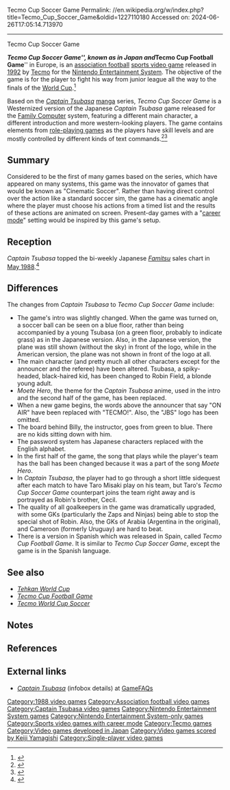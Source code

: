Tecmo Cup Soccer Game
Permalink: //en.wikipedia.org/w/index.php?title=Tecmo_Cup_Soccer_Game&oldid=1227110180
Accessed on: 2024-06-26T17:05:14.713970



------
Tecmo Cup Soccer Game
{{About|the Nintendo Entertainment System game|the cancelled Sega Mega Drive game|Tecmo Cup Football Game|the arcade game|Tehkan World Cup}}
{{More citations needed|date=October 2011}}
{{Infobox video game
| title = Tecmo Cup Soccer Game
| image = [[Image:TecmoCupSoccerGame.jpg|250px|Cover art]]
| caption = North American cover art
| developer = [[Tecmo]]<ref name="gamefaqs"/>
| composer = [[Keiji Yamagishi]]
| publisher = Tecmo<ref name="gamefaqs"/>
| series = ''[[Captain Tsubasa#Video games|Captain Tsubasa]]''
| release = {{vgrelease|JP|April 28, 1988<ref name="gamefaqs"/>|NA|September 1992<ref name="gamefaqs">{{Cite web | url = http://www.gamefaqs.com/console/nes/data/562938.html | title = Release information | publisher = [[GameFAQs]] | date = | accessdate = 2010-04-13}}</ref>|EU|May 15, 1992{{citation needed|date=March 2017}}}}
| genre = [[Sports game|Sports]]<ref name="gamefaqs"/> ([[List of association football video games|association football]]) <br> [[Role-playing video game|Role playing]]
| modes = [[Single-player video game|Single-player]]
| platforms = [[Nintendo Entertainment System]]
}}

'''''Tecmo Cup Soccer Game''''', known as {{Nihongo foot|'''''Captain Tsubasa'''''|キャプテン翼|Kyaputen Tsubasa|group=lower-alpha|lead=yes}} in Japan and '''''Tecmo Cup Football Game''''' in Europe, is an [[List of association football video games|association football]] [[sports video game]] released in [[1992 in video gaming|1992]] by [[Tecmo]] for the [[Nintendo Entertainment System]]. The objective of the game is for the player to fight his way from junior league all the way to the finals of the [[Football World Cup|World Cup]].<ref>{{Cite book |last=Scullion |first=Chris |title=The NES Encyclopedia: Every Game Released for the Nintendo Entertainment System |publisher=Pen & Sword Books |year=2019 |isbn=9781526737809 |pages=186}}</ref>

Based on the ''[[Captain Tsubasa]]'' [[manga]] series, ''Tecmo Cup Soccer Game'' is a Westernized version of the Japanese ''Captain Tsubasa'' game released for the [[Nintendo Entertainment System|Family Computer]] system, featuring a different main character, a different introduction and more western-looking players. The game contains elements from [[role-playing game]]s as the players have skill levels and are mostly controlled by different kinds of text commands.<ref>{{Cite web |date=2023-03-07 |title=Tecmo Cup Soccer Game |url=https://www.videogamesage.com/blogs/entry/907-tecmo-cup-soccer-game/ |access-date=2023-06-12 |website=Video Game Sage |language=en-US}}</ref><ref>{{Cite web |last=Rodriguez |first=Roberto |title=Tecmo Cup Soccer Game (NES review) |url=https://www.retrogamesreview.co.uk/2015/11/tecmo-cup-soccer-game-nes-review.html |access-date=2023-06-12}}</ref>

==Summary==
Considered to be the first of many games based on the series, which have appeared on many systems, this game was the innovator of games that would be known as "Cinematic Soccer". Rather than having direct control over the action like a standard soccer sim, the game has a cinematic angle where the player must choose his actions from a timed list and the results of these actions are animated on screen. Present-day games with a "[[career mode]]" setting would be inspired by this game's setup.

==Reception==
''Captain Tsubasa'' topped the bi-weekly Japanese ''[[Famitsu]]'' sales chart in [[1988 in video games|May 1988]].<ref>{{cite magazine |title=ファミコン通信 TOP 30: 6月3日 |trans-title=Famicom Tsūshin Top 30: June 3 |magazine=[[Famicom Tsūshin]] |date=17 June 1988 |volume=1988 |issue=12 |pages=6–7 |url=https://www.retromags.com/files/file/4361-famitsu-issue-0051-june-17-1988/ |lang=ja}}</ref>

==Differences==
{{unreferenced section|date=September 2015}}
The changes from ''Captain Tsubasa'' to ''Tecmo Cup Soccer Game'' include:
* The game's intro was slightly changed. When the game was turned on, a soccer ball can be seen on a blue floor, rather than being accompanied by a young Tsubasa (on a green floor, probably to indicate grass) as in the Japanese version. Also, in the Japanese version, the plane was still shown (without the sky) in front of the logo, while in the American version, the plane was not shown in front of the logo at all.
* The main character (and pretty much all other characters except for the announcer and the referee) have been altered. Tsubasa, a spiky-headed, black-haired kid, has been changed to Robin Field, a blonde young adult.
* ''Moete Hero'', the theme for the ''Captain Tsubasa'' anime, used in the intro and the second half of the game, has been replaced.
* When a new game begins, the words above the announcer that say "ON AIR" have been replaced with "TECMO!". Also, the "JBS" logo has been omitted.
* The board behind Billy, the instructor, goes from green to blue. There are no kids sitting down with him. 
* The password system has Japanese characters replaced with the English alphabet.
* In the first half of the game, the song that plays while the player's team has the ball has been changed because it was a part of the song ''Moete Hero''.
* In ''Captain Tsubasa'', the player had to go through a short little sidequest after each match to have Taro Misaki play on his team, but Taro's ''Tecmo Cup Soccer Game'' counterpart joins the team right away and is portrayed as Robin's brother, Cecil.
* The quality of all goalkeepers in the game was dramatically upgraded, with some GKs (particularly the Zaps and Ninjas) being able to stop the special shot of Robin. Also, the GKs of Arabia (Argentina in the original), and Cameroon (formerly Uruguay) are hard to beat.
* There is a version in Spanish which was released in Spain, called ''Tecmo Cup Football Game''. It is similar to ''Tecmo Cup Soccer Game'', except the game is in the Spanish language.

==See also==
* ''[[Tehkan World Cup]]''
* ''[[Tecmo Cup Football Game]]''
* ''[[Tecmo World Cup Soccer]]''

==Notes==
{{notelist}}
==References==
{{Reflist}}

==External links==
* [http://www.gamefaqs.com/console/nes/data/562938.html ''Captain Tsubasa''] (infobox details) at [[GameFAQs]]

{{Captain Tsubasa}}
{{Authority control}}

[[Category:1988 video games]]
[[Category:Association football video games]]
[[Category:Captain Tsubasa video games]]
[[Category:Nintendo Entertainment System games]]
[[Category:Nintendo Entertainment System-only games]]
[[Category:Sports video games with career mode]]
[[Category:Tecmo games]]
[[Category:Video games developed in Japan]]
[[Category:Video games scored by Keiji Yamagishi]]
[[Category:Single-player video games]]